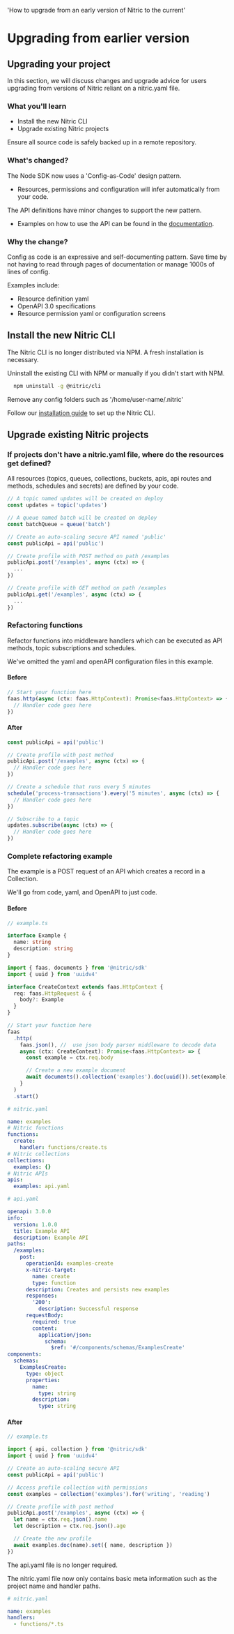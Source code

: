   'How to upgrade from an early version of Nitric to the current'

# Upgrading from earlier version

## Upgrading your project

In this section, we will discuss changes and upgrade advice for users upgrading from versions of Nitric reliant on a nitric.yaml file.

### What you'll learn

- Install the new Nitric CLI
- Upgrade existing Nitric projects

<Note>Ensure all source code is safely backed up in a remote repository.</Note>

### What's changed?

The Node SDK now uses a 'Config-as-Code' design pattern.

- Resources, permissions and configuration will infer automatically from your code.

The API definitions have minor changes to support the new pattern.

- Examples on how to use the API can be found in the [documentation](/).

### Why the change?

Config as code is an expressive and self-documenting pattern. Save time by not having to read through pages of documentation or manage 1000s of lines of config.

Examples include:

- Resource definition yaml
- OpenAPI 3.0 specifications
- Resource permission yaml or configuration screens

## Install the new Nitric CLI

The Nitric CLI is no longer distributed via NPM. A fresh installation is necessary.

Uninstall the existing CLI with NPM or manually if you didn't start with NPM.

```bash
  npm uninstall -g @nitric/cli
```

Remove any config folders such as '/home/user-name/.nitric'

Follow our [installation guide](/guides/getting-started/v0/installation) to set up the Nitric CLI.

## Upgrade existing Nitric projects

### If projects don't have a nitric.yaml file, where do the resources get defined?

All resources (topics, queues, collections, buckets, apis, api routes and methods, schedules and secrets) are defined by your code.

```typescript
// A topic named updates will be created on deploy
const updates = topic('updates')

// A queue named batch will be created on deploy
const batchQueue = queue('batch')

// Create an auto-scaling secure API named 'public'
const publicApi = api('public')

// Create profile with POST method on path /examples
publicApi.post('/examples', async (ctx) => {
  ...
})

// Create profile with GET method on path /examples
publicApi.get('/examples', async (ctx) => {
  ...
})
```

### Refactoring functions

Refactor functions into middleware handlers which can be executed as API methods, topic subscriptions and schedules.

<Note>
  We've omitted the yaml and openAPI configuration files in this example.
</Note>

#### Before

```typescript
// Start your function here
faas.http(async (ctx: faas.HttpContext): Promise<faas.HttpContext> => {
  // Handler code goes here
})
```

#### After

```typescript
const publicApi = api('public')

// Create profile with post method
publicApi.post('/examples', async (ctx) => {
  // Handler code goes here
})
```

```typescript
// Create a schedule that runs every 5 minutes
schedule('process-transactions').every('5 minutes', async (ctx) => {
  // Handler code goes here
})
```

```typescript
// Subscribe to a topic
updates.subscribe(async (ctx) => {
  // Handler code goes here
})
```

### Complete refactoring example

The example is a POST request of an API which creates a record in a Collection.

We'll go from code, yaml, and OpenAPI to just code.

#### Before

```typescript
// example.ts

interface Example {
  name: string
  description: string
}

import { faas, documents } from '@nitric/sdk'
import { uuid } from 'uuidv4'

interface CreateContext extends faas.HttpContext {
  req: faas.HttpRequest & {
    body?: Example
  }
}

// Start your function here
faas
  .http(
    faas.json(), //  use json body parser middleware to decode data
    async (ctx: CreateContext): Promise<faas.HttpContext> => {
      const example = ctx.req.body

      // Create a new example document
      await documents().collection('examples').doc(uuid()).set(example)
    }
  )
  .start()
```

```yaml
# nitric.yaml

name: examples
# Nitric functions
functions:
  create:
    handler: functions/create.ts
# Nitric collections
collections:
  examples: {}
# Nitric APIs
apis:
  examples: api.yaml
```

```yaml
# api.yaml

openapi: 3.0.0
info:
  version: 1.0.0
  title: Example API
  description: Example API
paths:
  /examples:
    post:
      operationId: examples-create
      x-nitric-target:
        name: create
        type: function
      description: Creates and persists new examples
      responses:
        '200':
          description: Successful response
      requestBody:
        required: true
        content:
          application/json:
            schema:
              $ref: '#/components/schemas/ExamplesCreate'
components:
  schemas:
    ExamplesCreate:
      type: object
      properties:
        name:
          type: string
        description:
          type: string
```

#### After

```typescript
// example.ts

import { api, collection } from '@nitric/sdk'
import { uuid } from 'uuidv4'

// Create an auto-scaling secure API
const publicApi = api('public')

// Access profile collection with permissions
const examples = collection('examples').for('writing', 'reading')

// Create profile with post method
publicApi.post('/examples', async (ctx) => {
  let name = ctx.req.json().name
  let description = ctx.req.json().age

  // Create the new profile
  await examples.doc(name).set({ name, description })
})
```

<Note>The api.yaml file is no longer required.</Note>

<Note>
  The nitric.yaml file now only contains basic meta information such as the
  project name and handler paths.
</Note>

```yaml
# nitric.yaml

name: examples
handlers:
  - functions/*.ts
```
